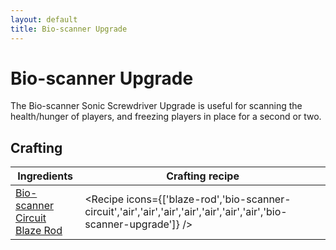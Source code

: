 ```yaml
---
layout: default
title: Bio-scanner Upgrade
---
```



Bio-scanner Upgrade
===================

The Bio-scanner Sonic Screwdriver Upgrade is useful for scanning the health/hunger of players, and freezing players in place for a second or two.

## Crafting

| Ingredients | Crafting recipe |
| ----------- | --------------- |
| [Bio-scanner Circuit](/recipes/sonic-circuits/bio-scanner-circuit)<br/>[Blaze Rod](https://minecraft.wiki/w/Blaze_Rod) | <Recipe icons={['blaze-rod','bio-scanner-circuit','air','air','air','air','air','air','air','bio-scanner-upgrade']} /> |
